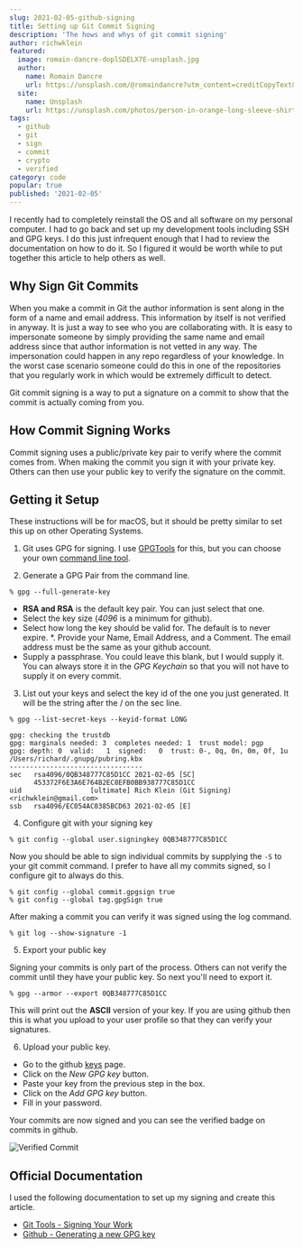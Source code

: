 ```yaml
---
slug: 2021-02-05-github-signing
title: Setting up Git Commit Signing
description: 'The hows and whys of git commit signing'
author: richwklein
featured:
  image: romain-dancre-doplSDELX7E-unsplash.jpg
  author:
    name: Romain Dancre
    url: https://unsplash.com/@romaindancre?utm_content=creditCopyText&utm_medium=referral&utm_source=unsplash
  site:
    name: Unsplash
    url: https://unsplash.com/photos/person-in-orange-long-sleeve-shirt-writing-on-white-paper-doplSDELX7E?utm_content=creditCopyText&utm_medium=referral&utm_source=unsplash
tags:
  - github
  - git
  - sign
  - commit
  - crypto
  - verified
category: code
popular: true
published: '2021-02-05'
---
```


I recently had to completely reinstall the OS and all software on my personal computer. I had to go back and set up my development tools including SSH and
GPG keys. I do this just infrequent enough that I had to review the documentation on how to do it. So I figured it would be worth while to put together this article to help others as well.

## Why Sign Git Commits

When you make a commit in Git the author information is sent along in the form of a name and email address. This information by itself is not verified in anyway. It is just a way to see who you are collaborating with. It is easy to impersonate someone by simply providing the same name and email address since that author information is not vetted in any way. The impersonation could happen in any repo regardless of your knowledge. In the worst case scenario someone could do this in one of the repositories that you regularly work in which would be extremely difficult to detect.

Git commit signing is a way to put a signature on a commit to show that the commit is actually coming from you.

## How Commit Signing Works

Commit signing uses a public/private key pair to verify where the commit comes from. When making the commit you sign it with your private key. Others can then use your public key to verify the signature on the commit.

## Getting it Setup

These instructions will be for macOS, but it should be pretty similar to set this up on other Operating Systems.

1. Git uses GPG for signing. I use [GPGTools](https://gpgtools.org/) for this, but you can choose your own [command line tool](https://www.gnupg.org/download/).

2. Generate a GPG Pair from the command line.

```shell
% gpg --full-generate-key
```

- **RSA and RSA** is the default key pair. You can just select that one.
- Select the key size (_4096_ is a minimum for github).
- Select how long the key should be valid for. The default is to never expire.
  \*. Provide your Name, Email Address, and a Comment. The email address must be the same as your github account.
- Supply a passphrase. You could leave this blank, but I would supply it. You can always store it in the _GPG Keychain_ so that you will not have to supply it on every commit.

3. List out your keys and select the key id of the one you just generated. It will be the string after the / on the sec line.

```shell
% gpg --list-secret-keys --keyid-format LONG

gpg: checking the trustdb
gpg: marginals needed: 3  completes needed: 1  trust model: pgp
gpg: depth: 0  valid:   1  signed:   0  trust: 0-, 0q, 0n, 0m, 0f, 1u
/Users/richard/.gnupg/pubring.kbx
---------------------------------
sec   rsa4096/0QB348777C85D1CC 2021-02-05 [SC]
      453372F6E3A6E764B2EC8EFB0BB938777C85D1CC
uid                 [ultimate] Rich Klein (Git Signing) <richwklein@gmail.com>
ssb   rsa4096/EC054AC0385BCD63 2021-02-05 [E]
```

4. Configure git with your signing key

```shell
% git config --global user.signingkey 0QB348777C85D1CC
```

Now you should be able to sign individual commits by supplying the `-S` to your git commit command. I prefer to have all my commits signed, so I configure git to always do this.

```shell
% git config --global commit.gpgsign true
% git config --global tag.gpgSign true
```

After making a commit you can verify it was signed using the log command.

```shell
% git log --show-signature -1
```

5. Export your public key

Signing your commits is only part of the process. Others can not verify the commit until they have your public key. So next you'll need to export it.

```shell
% gpg --armor --export 0QB348777C85D1CC
```

This will print out the **ASCII** version of your key. If you are using github then this is what you upload to your user profile so that they can verify your signatures.

6. Upload your public key.

- Go to the github [keys](https://github.com/settings/keys) page.
- Click on the _New GPG key_ button.
- Paste your key from the previous step in the box.
- Click on the _Add GPG key_ button.
- Fill in your password.

Your commits are now signed and you can see the verified badge on commits in github.

![Verified Commit](verified-commit.png)

## Official Documentation

I used the following documentation to set up my signing and create this article.

- [Git Tools - Signing Your Work](https://git-scm.com/book/en/v2/Git-Tools-Signing-Your-Work)
- [Github - Generating a new GPG key](https://docs.github.com/en/github/authenticating-to-github/generating-a-new-gpg-key)
